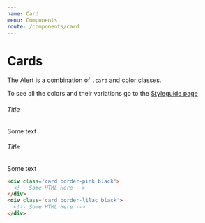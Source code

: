 ```yaml
---
name: Card
menu: Components
route: /components/card
---
```


# Cards
The Alert is a combination of `.card` and color classes.
<p>To see all the colors and their variations go to the <a className='pink' href='/styleguide'>Styleguide page</a></p>

<div class='card border-pink black' style='max-width: 300px'>
  <h6>
    Title
  </h6>
  <p class='m-0'>
    Some text
  </p>
</div>
<div class='card border-lilac black' style='max-width: 300px'>
  <h6>
    Title
  </h6>
  <p class='m-0'>
    Some text
  </p>
</div>

```html
<div class='card border-pink black'>
  <!-- Some HTML Here -->
</div>
<div class='card border-lilac black'>
  <!-- Some HTML Here -->
</div>
```